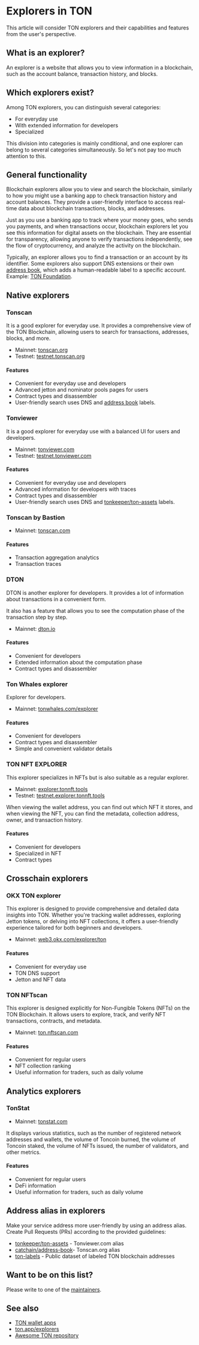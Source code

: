 
# Explorers in TON

This article will consider TON explorers and their capabilities and features from the user's perspective.

## What is an explorer?

An explorer is a website that allows you to view information in a blockchain, such as the account balance, transaction history, and blocks.

<Player url="https://www.youtube.com/watch?v=i5en19kzX6M" />

## Which explorers exist?

Among TON explorers, you can distinguish several categories:

* For everyday use
* With extended information for developers
* Specialized

This division into categories is mainly conditional, and one explorer can belong to several categories simultaneously. So let's not pay too much attention to this.

## General functionality

Blockchain explorers allow you to view and search the blockchain, similarly to how you might use a banking app to check transaction history and account balances. They provide a user-friendly interface to access real-time data about blockchain transactions, blocks, and addresses.

Just as you use a banking app to track where your money goes, who sends you payments, and when transactions occur, blockchain explorers let you see this information for digital assets on the blockchain. They are essential for transparency, allowing anyone to verify transactions independently, see the flow of cryptocurrency, and analyze the activity on the blockchain.

Typically, an explorer allows you to find a transaction or an account by its identifier. Some explorers also support DNS extensions or their own [address book](/v3/concepts/dive-into-ton/ton-ecosystem/explorers-in-ton#address-alias-in-explorers), which adds a human-readable label to a specific account. Example: [TON Foundation](https://tonviewer.com/UQAFmjUoZUqKFEBGYFEMbv-m61sFStgAfUR8J6hJDwUU04VW).

## Native explorers

### Tonscan

It is a good explorer for everyday use. It provides a comprehensive view of the TON Blockchain, allowing users to search for transactions, addresses, blocks, and more.

* Mainnet: [tonscan.org](https://tonscan.org/)
* Testnet: [testnet.tonscan.org](https://testnet.tonscan.org/)

#### Features

* Convenient for everyday use and developers
* Advanced jetton and nominator pools pages for users
* Contract types and disassembler
* User-friendly search uses DNS and [address book](https://github.com/catchain/address-book) labels.

### Tonviewer

It is a good explorer for everyday use with a balanced UI for users and developers.

* Mainnet: [tonviewer.com](https://tonviewer.com/)
* Testnet: [testnet.tonviewer.com](https://testnet.tonviewer.com/)

#### Features

* Convenient for everyday use and developers
* Advanced information for developers with traces
* Contract types and disassembler
* User-friendly search uses DNS and [tonkeeper/ton-assets](https://github.com/tonkeeper/ton-assets) labels.

### Tonscan by Bastion

* Mainnet: [tonscan.com](https://tonscan.com/)

#### Features

* Transaction aggregation analytics
* Transaction traces

### DTON

DTON is another explorer for developers. It provides a lot of information about transactions in a convenient form.

It also has a feature that allows you to see the computation phase of the transaction step by step.

* Mainnet: [dton.io](https://dton.io/)

#### Features

* Convenient for developers
* Extended information about the computation phase
* Contract types and disassembler

### Ton Whales explorer

Explorer for developers.

* Mainnet: [tonwhales.com/explorer](https://tonwhales.com/explorer)

#### Features

* Convenient for developers
* Contract types and disassembler
* Simple and convenient validator details

### TON NFT EXPLORER

This explorer specializes in NFTs but is also suitable as a regular explorer.

* Mainnet: [explorer.tonnft.tools](https://explorer.tonnft.tools/)
* Testnet: [testnet.explorer.tonnft.tools](https://testnet.explorer.tonnft.tools/)

When viewing the wallet address, you can find out which NFT it stores, and when viewing the NFT, you can find the metadata, collection address, owner, and transaction history.

#### Features

* Convenient for developers
* Specialized in NFT
* Contract types

## Crosschain explorers

### OKX TON explorer

This explorer is designed to provide comprehensive and detailed data insights into TON. Whether you're tracking wallet addresses, exploring Jetton tokens, or delving into NFT collections, it offers a user-friendly experience tailored for both beginners and developers.

* Mainnet: [web3.okx.com/explorer/ton](https://web3.okx.com/explorer/ton)

#### Features

* Convenient for everyday use
* TON DNS support
* Jetton and NFT data

### TON NFTscan

This explorer is designed explicitly for Non-Fungible Tokens (NFTs) on the TON Blockchain. It allows users to explore, track, and verify NFT transactions, contracts, and metadata.

* Mainnet: [ton.nftscan.com](https://ton.nftscan.com/)

#### Features

* Convenient for regular users
* NFT collection ranking
* Useful information for traders, such as daily volume

## Analytics explorers

### TonStat

* Mainnet: [tonstat.com](https://www.tonstat.com/)

It displays various statistics, such as the number of registered network addresses and wallets, the volume of Toncoin burned, the volume of Toncoin staked, the volume of NFTs issued, the number of validators, and other metrics.

#### Features

* Convenient for regular users
* DeFi information
* Useful information for traders, such as daily volume

## Address alias in explorers

Make your service address more user-friendly by using an address alias. Create Pull Requests (PRs) according to the provided guidelines:

* [tonkeeper/ton-assets](https://github.com/tonkeeper/ton-assets) - Tonviewer.com alias
* [catchain/address-book](https://github.com/catchain/address-book)- Tonscan.org alias
* [ton-labels](https://github.com/ton-studio/ton-labels) - Public dataset of labeled TON blockchain addresses

## Want to be on this list?

Please write to one of the [maintainers](/v3/contribute/maintainers).

## See also

* [TON wallet apps](/v3/concepts/dive-into-ton/ton-ecosystem/wallet-apps)
* [ton.app/explorers](https://ton.app/explorers)
* [Awesome TON repository](https://github.com/ton-community/awesome-ton)

<Feedback />

